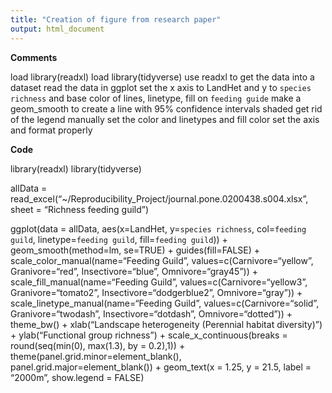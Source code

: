 ```yaml
---
title: "Creation of figure from research paper"
output: html_document
---
```


**Comments**

load library(readxl)
load library(tidyverse)
use readxl to get the data into a dataset
read the data in ggplot
set the x axis to LandHet and y to `species richness` and 
base color of lines, linetype, fill on `feeding guide`
make a geom_smooth to create a line with 95% confidence intervals shaded
get rid of the legend
manually set the color and linetypes and fill color
set the axis and format properly

**Code**

library(readxl)
library(tidyverse)

allData = read_excel("~/Reproducibility_Project/journal.pone.0200438.s004.xlsx", sheet = "Richness feeding guild")

ggplot(data = allData, aes(x=LandHet, y=`species richness`, col=`feeding guild`, linetype=`feeding guild`, fill=`feeding guild`)) +
  geom_smooth(method=lm, se=TRUE) +
  guides(fill=FALSE) +
  scale_color_manual(name="Feeding Guild", values=c(Carnivore="yellow", 
              Granivore="red", Insectivore="blue", Omnivore="gray45")) +
  scale_fill_manual(name="Feeding Guild", values=c(Carnivore="yellow3", 
              Granivore="tomato2", Insectivore="dodgerblue2", Omnivore="gray")) +
  scale_linetype_manual(name="Feeding Guild", values=c(Carnivore="solid", 
             Granivore="twodash", Insectivore="dotdash", Omnivore="dotted")) +
  theme_bw() +
  xlab("Landscape heterogeneity (Perennial habitat diversity)") +
  ylab("Functional group richness") +
  scale_x_continuous(breaks = round(seq(min(0), max(1.3), by = 0.2),1)) +
  theme(panel.grid.minor=element_blank(),
        panel.grid.major=element_blank()) +
  geom_text(x = 1.25, y = 21.5, label = "2000m", show.legend = FALSE)